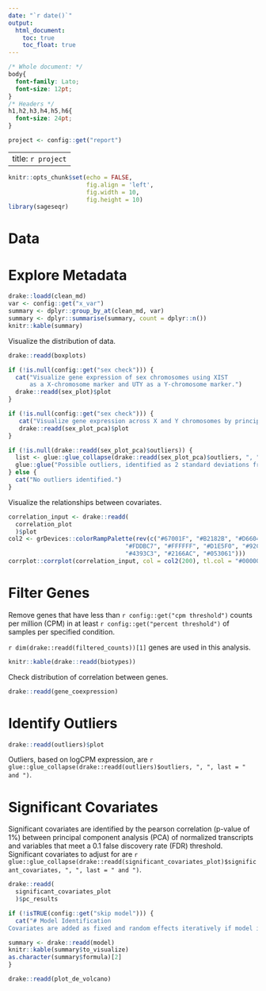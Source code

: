 ```yaml
---
date: "`r date()`"
output: 
  html_document:
    toc: true
    toc_float: true
---
```


```css
/* Whole document: */
body{
  font-family: Lato;
  font-size: 12pt;
}
/* Headers */
h1,h2,h3,h4,h5,h6{
  font-size: 24pt;
}
```

```r
project <- config::get("report")
```
---
title: `r project`
---
```r
knitr::opts_chunk$set(echo = FALSE, 
                      fig.align = 'left',
                      fig.width = 10, 
                      fig.height = 10)
library(sageseqr)
```
# Data


# Explore Metadata

```r
drake::loadd(clean_md)
var <- config::get("x_var")
summary <- dplyr::group_by_at(clean_md, var)
summary <- dplyr::summarise(summary, count = dplyr::n())
knitr::kable(summary)
```

Visualize the distribution of data.
```r
drake::readd(boxplots)
```

```r
if (!is.null(config::get("sex check"))) {
  cat("Visualize gene expression of sex chromosomes using XIST 
      as a X-chromosome marker and UTY as a Y-chromosome marker.")
  drake::readd(sex_plot)$plot
}
```

```r
if (!is.null(config::get("sex check"))) {
   cat("Visualize gene expression across X and Y chromosomes by principal component analysis (PCA).")
   drake::readd(sex_plot_pca)$plot
}
```

```r
if (!is.null(drake::readd(sex_plot_pca)$outliers)) {
  list <- glue::glue_collapse(drake::readd(sex_plot_pca)$outliers, ", ", last = " and ")
  glue::glue("Possible outliers, identified as 2 standard deviations from the mean of samples n split by {config::get('sex check')} are {list}.")
} else {
  cat("No outliers identified.")
}
```

Visualize the relationships between covariates.
```r
correlation_input <- drake::readd(
  correlation_plot
  )$plot
col2 <- grDevices::colorRampPalette(rev(c("#67001F", "#B2182B", "#D6604D", "#F4A582",
                                 "#FDDBC7", "#FFFFFF", "#D1E5F0", "#92C5DE",
                                 "#4393C3", "#2166AC", "#053061")))
corrplot::corrplot(correlation_input, col = col2(200), tl.col = "#000000")
```

# Filter Genes

Remove genes that have less than `r config::get("cpm threshold")` counts per million (CPM) in at least `r config::get("percent threshold")` of samples per specified condition.

`r dim(drake::readd(filtered_counts))[1]` genes are used in this analysis.
```r
knitr::kable(drake::readd(biotypes))
```

Check distribution of correlation between genes.
```r
drake::readd(gene_coexpression)
```

# Identify Outliers

```r
drake::readd(outliers)$plot
```
Outliers, based on logCPM expression, are `r glue::glue_collapse(drake::readd(outliers)$outliers, ", ", last = " and ")`.

# Significant Covariates

Significant covariates are identified by the pearson correlation (p-value of 1%) between principal component analysis (PCA) of normalized transcripts and variables that meet a 0.1 false discovery rate (FDR) threshold. Significant covariates to adjust for are `r glue::glue_collapse(drake::readd(significant_covariates_plot)$significant_covariates, ", ", last = " and ")`.

```r
drake::readd(
  significant_covariates_plot
  )$pc_results
```

```r
if (!isTRUE(config::get("skip model"))) {
  cat("# Model Identification
Covariates are added as fixed and random effects iteratively if model improvement by  Bayesian Information Criteria (BIC) was observed.")

summary <- drake::readd(model)
knitr::kable(summary$to_visualize)
as.character(summary$formula)[2]
}
```

```r
drake::readd(plot_de_volcano)
```
